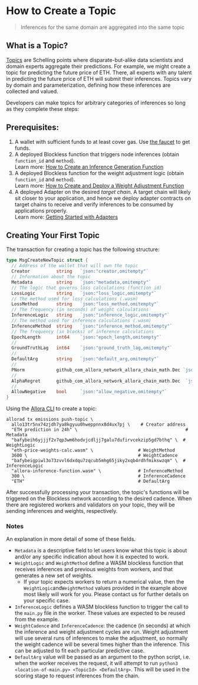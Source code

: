 # How to Create a Topic

> Inferences for the same domain are aggregated into the same topic

## What is a Topic?

[Topics](../learn/architecture#topics) are Schelling points where disparate-but-alike data scientists and domain experts aggregate their predictions. For example, we might create a topic for predicting the future price of ETH. There, all experts with any talent in predicting the future price of ETH will submit their inferences. Topics vary by domain and parameterization, defining how these inferences are collected and valued.

Developers can make topics for arbitrary categories of inferences so long as they complete these steps:

## Prerequisites:

1. A wallet with sufficient funds to at least cover gas. Use [the faucet](./how-to-use-faucet) to get funds. 
2. A deployed Blockless function that triggers node inferences (obtain `function_id` and `method`).  
   Learn more: [How to Create an Inference Generation Function](./create-deploy-inference-generation-function)
3. A deployed Blockless function for the weight adjustment logic (obtain `function_id` and `method`).  
   Learn more: [How to Create and Deploy a Weight Adjustment Function](./create-deploy-weight-adjustment-function)
4. A deployed Adapter on the desired _target chain_. A target chain will likely sit closer to your application, and hence we deploy adapter contracts on target chains to receive and verify inferences to be consumed by applications properly.  
   Learn more: [Getting Started with Adapters](./dev-adapters)

## Creating Your First Topic

The transaction for creating a topic has the following structure:

```go
type MsgCreateNewTopic struct {
  // Address of the wallet that will own the topic
  Creator          string   `json:"creator,omitempty"`
  // Information about the topic
  Metadata         string   `json:"metadata,omitempty"`
  // The logic that governs loss calculations (function id)
  LossLogic        string   `json:"loss_logic,omitempty"`
  // The method used for loss calculations (.wasm)
  LossMethod       string   `json:"loss_method,omitempty"`
  // The frequency (in seconds) of weight calculations
  InferenceLogic   string   `json:"inference_logic,omitempty"`
  // The method used for inference calculations (.wasm)
  InferenceMethod  string   `json:"inference_method,omitempty"` 
  // The frequency (in blocks) of inference calculations
  EpochLength      int64    `json:"epoch_length,omitempty"`
  //
  GroundTruthLag   int64    `json:"ground_truth_lag,omitempty"`
  //
  DefaultArg       string   `json:"default_arg,omitempty"`
  //
  PNorm            github_com_allora_network_allora_chain_math.Dec `json:"p_norm"`
  //
  AlphaRegret      github_com_allora_network_allora_chain_math.Dec  `json:"alpha_regret"`
  //
  AllowNegative    bool     `json:"allow_negative,omitempty"`
}
```

Using the [Allora CLI](../learn/cli) to create a topic:

```shell bash
allorad tx emissions push-topic \
  allo13tr5nx74zjdh7ya8kgyuu0hweppnnx8d4ux7pj \    # Creator address
  "ETH prediction in 24h" \                                         # Metadata
  "bafybeih6yjjjf2v7qp3wm6hodvjcdljj7galu7dufirvcekzip5gd7bthq" \  # WeightLogic
  "eth-price-weights-calc.wasm" \                 # WeightMethod
  3600 \                                          # WeightCadence
  "bafybeigpiwl3o73zvvl6dxdqu7zqcub5mhg65jiky2xqb4rdhfmikswzqm" \  # InferenceLogic
  "allora-inference-function.wasm" \              # InferenceMethod
  300 \                                           # InferenceCadence
  "ETH"                                           # DefaultArg
```

After successfully processing your transaction, the topic's functions will be triggered on the Blockless network according to the desired cadence. When there are registered workers and validators on your topic, they will be sending inferences and weights, respectively.

### Notes

An explanation in more detail of some of these fields. 

- `Metadata` is a descriptive field to let users know what this topic is about and/or any specific indication about how it is expected to work.
- `WeightLogic` and `WeightMethod` define a WASM blockless function that receives inferences and previous weights from workers, and that generates a new set of weights. 
  - If your topic expects workers to return a numerical value, then the `WeightLogic`and`WeightMethod` values provided in the example above most likely will work for you. Please contact us for further details on your specific case.
- `InferenceLogic`  defines a WASM blockless function to trigger the call to the `main.py` file in the worker. These values are expected to be reused from the example.
- `WeightCadence` and `InferenceCadence`: the cadence (in seconds) at which the inference and weight adjustment cycles are run. Weight adjustment will use several runs of inferences to make the adjustment, so normally the weight cadence will be several times higher than the inference. This can be adjusted to fit each particular predictive case.
- `DefaultArg` value will be passed as an argument to the python script, i.e. when the worker receives the request, it will attempt to run `python3 <location-of-main.py> <TopicId> <DefaultArg>`. This will be used in the scoring stage to request inferences from the chain.

